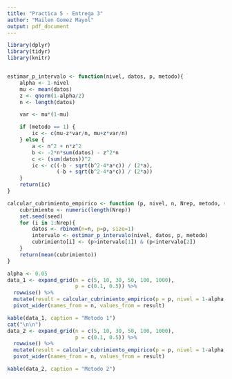 ```yaml
---
title: "Practica 5 - Entrega 3"
author: "Mailen Gomez Mayol"
output: pdf_document
---
```


```r

library(dplyr)
library(tidyr)
library(knitr)


estimar_p_intervalo <- function(nivel, datos, p, metodo){
    alpha <- 1-nivel
    mu <- mean(datos)
    z <- qnorm(1-alpha/2)
    n <- length(datos)

    var <- mu*(1-mu)

    if (metodo == 1) {
        ic <- c(mu-z*var/n, mu+z*var/n) 
    } else {
        a <- n^2 + n*z^2
        b <- -2*n*sum(datos) - z^2*n
        c <- (sum(datos))^2
        ic <- c((-b - sqrt(b^2-4*a*c)) / (2*a), 
                (-b + sqrt(b^2-4*a*c)) / (2*a)) 
    }
    return(ic)
}

calcular_cubrimiento_empirico <- function (p, nivel, n, Nrep, metodo, seed=3487){
    cubrimiento <- numeric(length(Nrep))
    set.seed(seed)
    for (i in 1:Nrep){
        datos <- rbinom(n=n, p=p, size=1)
        intervalo <- estimar_p_intervalo(nivel, datos, p, metodo)
        cubrimiento[i] <- (p>intervalo[1]) & (p<intervalo[2])
    }
    return(mean(cubrimiento))
}
```


```r
alpha <- 0.05
data_1 <- expand_grid(n = c(5, 10, 30, 50, 100, 1000),
                      p = c(0.1, 0.5)) %>%
  rowwise() %>%
  mutate(result = calcular_cubrimiento_empirico(p = p, nivel = 1-alpha, n = n, Nrep = 1000, metodo=1)) %>%
  pivot_wider(names_from = n, values_from = result)

kable(data_1, caption = "Metodo 1")
cat("\n\n")
data_2 <- expand_grid(n = c(5, 10, 30, 50, 100, 1000),
                      p = c(0.1, 0.5)) %>%
  rowwise() %>%
  mutate(result = calcular_cubrimiento_empirico(p = p, nivel = 1-alpha, n = n, Nrep = 1000, metodo=2)) %>%
  pivot_wider(names_from = n, values_from = result)

kable(data_2, caption = "Metodo 2")
```